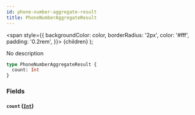 ```yaml
---
id: phone-number-aggregate-result
title: PhoneNumberAggregateResult
---
```


<span
style={{
      backgroundColor: color,
      borderRadius: '2px',
      color: '#fff',
      padding: '0.2rem',
    }}>
{children}
</span>
);

No description

```graphql
type PhoneNumberAggregateResult {
  count: Int
}
```

### Fields

#### `count` ([`Int`](/docs/schema/scalars/int))
